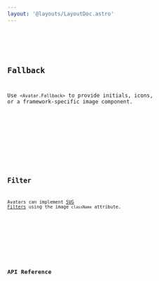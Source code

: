```yaml
---
layout: '@layouts/LayoutDoc.astro'
---
```






<Preview client:load>
	<Fragment slot="preview">
		<Default client:visible />
	</Fragment>
	<Fragment slot="code">
		<Code code={DefaultRaw} lang="tsx" />
	</Fragment>
</Preview>

## Fallback

Use `<Avatar.Fallback>` to provide initials, icons, or a framework-specific image component.

<Preview client:load>
	<Fragment slot="preview">
		<Fallback client:visible />
	</Fragment>
	<Fragment slot="code">
		<Code code={FallbackRaw} lang="tsx" />
	</Fragment>
</Preview>

## Filter

Avatars can implement [SVG Filters](/docs/guides/cookbook/svg-filters) using the image `className` attribute.

<Preview client:load>
	<Fragment slot="preview">
		<Filter client:visible />
	</Fragment>
	<Fragment slot="code">
		<Code code={FilterRaw} lang="tsx" />
	</Fragment>
</Preview>

## API Reference

<ApiTable />
